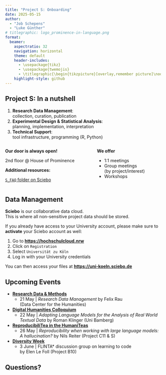 ```yaml
---
title: "Project S: Onboarding"
date: 2025-05-15
author:
  - "Job Schepens"
  - "Luke Günther"
# titlegraphic: logo_prominence-in-language.png
format: 
  beamer: 
    aspectratio: 32
    navigation: horizontal
    theme: default
    header-includes: 
      - \usepackage{tikz}
      - \usepackage{twemojis}
      - \titlegraphic{\begin{tikzpicture}[overlay,remember picture]\node[left=.8cm] at (current page.25){\includegraphics[width=3cm]{logo_prominence-in-language.png}};\end{tikzpicture}}
    highlight-style: github
---
```


## Project S: In a nutshell
\vspace{.25cm}
1. **Research Data Management**: \
  collection, curation, publication
2. **Experimental Design & Statistical Analysis**: \
  planning, implementation, interpretation
3. **Technical Support**: \
  tool infrastructure, programming (R, Python)

\vspace{.5cm}
::::: {.columns align=top .onlytextwidth}
::: column
**Our door is always open!**

2nd floor @ House of Prominence

\vspace{.5cm}
**Additional resources:**

[`S_FAQ` folder on Sciebo](https://uni-koeln.sciebo.de/s/fvdR9aesnq7O5xu)
:::
\hspace{1cm}
::: column
**We offer**

- 1:1 meetings
- Group meetings \
  (by project/interest)
- Workshops
:::
:::::

## Data Management

**Sciebo** is our collaborative data cloud. \
This is where all non-sensitive project data should be stored.

\vspace*{-1cm}

If you already have access to your University account, please make sure to **activate** your Sciebo account as well:

1. Go to [**https://hochschulcloud.nrw**](https://hochschulcloud.nrw/en/index.html)
2. Click on `Registration`
3. Select `Universität zu Köln`
4. Log in with your University credentials

You can then access your files at [**https://uni-koeln.sciebo.de**](https://uni-koeln.sciebo.de/login)

<!--
TODO: Ask for confirmation? Spreadsheet on Sciebo?
-->

## Upcoming Events

- [**Research Data & Methods**](https://sfb1252.uni-koeln.de/en/early-career/events/workshops/research-data-and-methods)
	- 21 May | *Research Data Management* by Felix Rau \
    (Data Center for the Humanities)
- [**Digital Humanities Colloquium**](https://lehre.idh.uni-koeln.de/lehrveranstaltungen/sommersemester-2025/digital-humanities-cologne/)
  - 22 May | *Adapting Language Models for the Analysis of Real World Textual Data* 
    by Roman Klinger (Uni Bamberg)
- [**ReproducibiliTea in the HumaniTeas**](https://ub.uni-koeln.de/en/courses-consultations/specials/reproducibilitea-in-the-humaniteas)
	- 26 May | *Reproducibility when working with large language models: A hallucination?*
    by Nils Reiter (Project C11 & S)
- [**Diversity Week**](https://vielfalt.uni-koeln.de/en/news/diversity-week-you-make-the-difference)
  - 3 June | FLINTA* discussion group on learning to code \
    by Elen Le Foll (Project B10)

<!--
- [**Dinge mit Daten**](https://www.edulabs.uni-koeln.de/ilias.php?baseClass=ilrepositorygui&ref_id=21449&lang=en) (Things with Data)
  - walk-in sessions organized by University and City Library of Cologne
-->

## Questions?